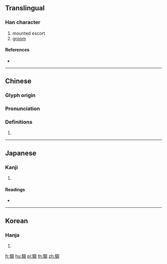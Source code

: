 {{character info/new}}
{{also|驺}}
==Translingual==

===Han character===
{{Han char|rn=187|rad=馬|as=10|sn=20|four=77327|canj=SFPUU}}

# mounted escort
# [[groom]]

====References====
* {{Han ref|kx=1443.120|dkj=44928|dj=1967.160|hdz=74571.080|uh=9A36|ud=39478|bh=F55F|bd=62815}}

----

==Chinese==
{{zh-forms|s=驺}}

===Glyph origin===
{{Han etym}}

===Pronunciation===
{{zh-pron
|m=zōu
|c=zau1
|h=pfs=
|md=
|mn=
|w=
|mc=y
|oc=y
|cat=
}}

===Definitions===
{{zh-hanzi}}

# {{rfdef|lang=zh}}

----

==Japanese==

===Kanji===
{{ja-kanji|grade=|rs=馬10}}

# {{defn|lang=ja|sort=馬10}}

====Readings====
* {{ja-readings|on=[[しゅう]] (shū), [[しゅ]] (shu), [[じゅ]] (ju), [[す]] (su), [[ちゅ]] (chu), [[すう]] (sū)|kun=[[うまかい]] (umakai)}}

----

==Korean==

===Hanja===
{{ko-hanja|hangeul=추|eumhun=|rv=chu|mr=ch'u|y=chwu}}

# {{defn|lang=ko|sort=馬10}}

[[fr:騶]]
[[hu:騶]]
[[pl:騶]]
[[th:騶]]
[[zh:騶]]